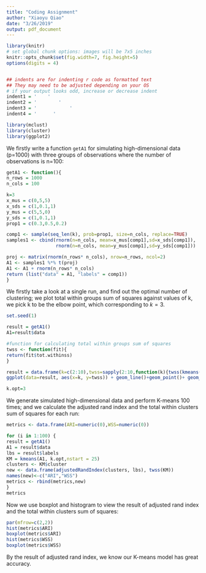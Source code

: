 ```yaml
---
title: "Coding Assignment"
author: "Xiaoyu Qiao"
date: "3/26/2019"
output: pdf_document
---
```


```r
library(knitr)
# set global chunk options: images will be 7x5 inches
knitr::opts_chunk$set(fig.width=7, fig.height=5)
options(digits = 4)


## indents are for indenting r code as formatted text
## They may need to be adjusted depending on your OS
# if your output looks odd, increase or decrease indent
indent1 = '    '
indent2 = '        '
indent3 = '            '
indent4 = '      '
```

```r
library(mclust)
library(cluster) 
library(ggplot2)
```
We firstly write a function `getA1` for simulating high-dimensional data (p=1000) with three groups of observations where the number of observations is n=100:
```r

getA1 <- function(){
n_rows = 1000
n_cols = 100

k=3
x_mus = c(0,5,5)
x_sds = c(1,0.1,1)
y_mus = c(5,5,0)
y_sds = c(1,0.1,1)
prop1 = c(0.3,0.5,0.2)

comp1 <- sample(seq_len(k), prob=prop1, size=n_cols, replace=TRUE)
samples1 <- cbind(rnorm(n=n_cols, mean=x_mus[comp1],sd=x_sds[comp1]),
                  rnorm(n=n_cols, mean=y_mus[comp1],sd=y_sds[comp1]))

proj <- matrix(rnorm(n_rows* n_cols), nrow=n_rows, ncol=2)
A1 <- samples1 %*% t(proj)
A1 <- A1 + rnorm(n_rows* n_cols)
return (list("data" = A1, "labels" = comp1))
}

```

We firstly take a look at a single run, and find out the optimal number of clustering; we plot total within groups sum of squares against values of k, we pick k to be the elbow point, which corresponding to $k=3$.
```r
set.seed(1)

result = getA1()
A1=result$data

#function for calculating total within groups sum of squares
twss <- function(fit){
return(fit$tot.withinss)
}

result = data.frame(k=c(2:10),twss=sapply(2:10,function(k){twss(kmeans(A1, k,nstart = 25))}))
ggplot(data=result, aes(x=k, y=twss)) + geom_line()+geom_point()+ geom_vline(xintercept = 3,linetype = 2)+ ggtitle("Optimal number of clusters")

k.opt=3
```

We generate simulated high-dimensional data and perform K-means 100 times; and we calculate the adjusted rand index and the total within clusters sum of squares for each run:
```r
metrics <- data.frame(ARI=numeric(0),WSS=numeric(0))

for (i in 1:100) {
result = getA1()
A1 = result$data
lbs = result$labels
KM = kmeans(A1, k.opt,nstart = 25)
clusters <- KM$cluster
new <- data.frame(adjustedRandIndex(clusters, lbs), twss(KM))
names(new)<-c("ARI","WSS")
metrics <- rbind(metrics,new)
}
metrics
```

Now we use boxplot and histogram to view the result of adjusted rand index and the total within clusters sum of squares:
```r
par(mfrow=c(2,2))
hist(metrics$ARI)
boxplot(metrics$ARI)
hist(metrics$WSS)
boxplot(metrics$WSS)
```

By the result of adjusted rand index, we know our K-means model has great accuracy.
